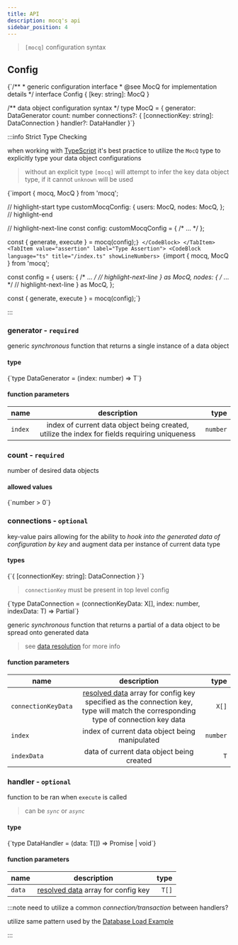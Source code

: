 ```yaml
---
title: API
description: mocq's api
sidebar_position: 4
---
```


> `[mocq]` configuration syntax

## Config


<CodeBlock language="ts">
  {`/** 
* generic configuration interface
* @see MocQ for implementation details
*/
interface Config {
  [key: string]: MocQ<object>
}

/** data object configuration syntax */
type MocQ<T extends object> = {
  generator: DataGenerator<T>
  count: number
  connections?: {
    [connectionKey: string]: DataConnection<T>
  }
  handler?: DataHandler<T>
}`}
</CodeBlock>


:::info Strict Type Checking

when working with [TypeScript](https://www.typescriptlang.org/) it's best practice to utilize the `MocQ`
type to explicitly type your data object configurations
> without an explicit type `[mocq]` will attempt to infer the key data object type, if it cannot `unknown` will be used

<Tabs>
  <TabItem value="explicit" label="Explicit Type (recommended)" default>
    <CodeBlock language="ts"
      title="/index.ts"
      showLineNumbers>
      {`import { mocq, MocQ } from 'mocq';

// highlight-start
type customMocqConfig: {
  users: MocQ<User>,
  nodes: MocQ<Node>,
};
// highlight-end

// highlight-next-line
const config: customMocqConfig = {
  /* ... */
};

const { generate, execute } = mocq(config);`}
    </CodeBlock>
  </TabItem>
  <TabItem value="assertion" label="Type Assertion">
    <CodeBlock language="ts"
      title="/index.ts"
      showLineNumbers>
      {`import { mocq, MocQ } from 'mocq';

const config = {
  users: {
    /* ... */
    // highlight-next-line
  } as MocQ<User>,
  nodes: {
    /* ... */
    // highlight-next-line
  } as MocQ<Node>,
};

const { generate, execute } = mocq(config);`}
    </CodeBlock>
  </TabItem>
</Tabs>

:::

### generator - `required`

generic _synchronous_ function that returns a single instance of a data object

#### type

<CodeBlock language="ts">
  {`type DataGenerator<T extends object> = (index: number) => T`}
</CodeBlock>

#### function parameters

| name   |      description      |  type |
|----------|:-------------:|------:|
| `index` | index of current data object being created, utilize the index for fields requiring uniqueness | `number` |

### count - `required`

number of desired data objects

#### allowed values

<CodeBlock language="ts">
  {`number > 0`}
</CodeBlock>

### connections - `optional`

key-value pairs allowing for the ability to _hook into the generated data of configuration by key_ and augment data per instance of current data type

#### types

<CodeBlock language="ts">
{`{ 
  [connectionKey: string]: DataConnection<T>
}`}
</CodeBlock>

> `connectionKey` must be present in top level config

<CodeBlock language="ts">
{`type DataConnection<T extends object> = (connectionKeyData: X[], index: number, indexData: T) => Partial<T>`}
</CodeBlock>

generic _synchronous_ function that returns a partial of a data object to be spread onto generated data

> see [data resolution](/docs/#data-resolution) for more info 

#### function parameters

| name   |      description      |  type |
|----------|:-------------:|------:|
| `connectionKeyData` | [resolved data](/docs/#data-resolution) array for config key specified as the connection key, type will match the corresponding type of connection key data | `X[]` |
| `index` | index of current data object being manipulated | `number` |
| `indexData` | data of current data object being created | `T` |

### handler - `optional`

function to be ran when `execute` is called

> can be _`sync`_ or _`async`_

#### type

<CodeBlock language="ts">
  {`type DataHandler<T extends object> = (data: T[]) => Promise<void> | void`}
</CodeBlock>

#### function parameters

| name   |      description      |  type |
|----------|:-------------:|------:|
| `data` | [resolved data](/docs/#data-resolution) array for config key | `T[]` |

:::note need to utilize a common _connection/transaction_ between handlers?

utilize same pattern used by the [Database Load Example](/docs/examples/database-load#database-load-function)

:::